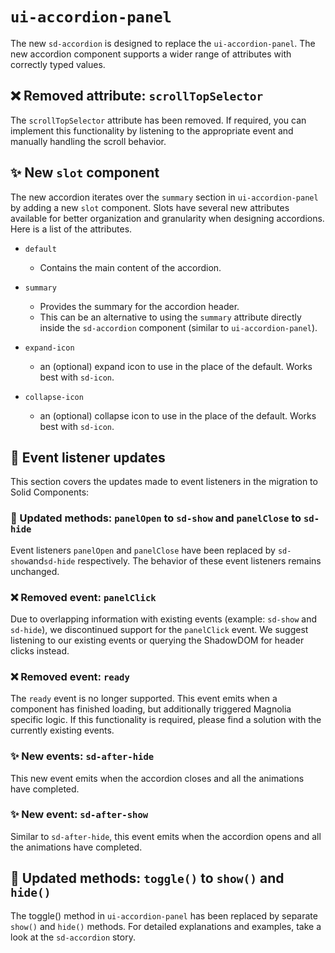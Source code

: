 # `ui-accordion-panel`

The new `sd-accordion` is designed to replace the `ui-accordion-panel`. The new accordion component supports a wider range of attributes with correctly typed values.

## ❌ Removed attribute: `scrollTopSelector`

The `scrollTopSelector` attribute has been removed. If required, you can implement this functionality by listening to the appropriate event and manually handling the scroll behavior.

## ✨ New `slot` component

The new accordion iterates over the `summary` section in `ui-accordion-panel` by adding a new `slot` component. Slots have several new attributes available for better organization and granularity when designing accordions.
Here is a list of the attributes.

- `default`

  - Contains the main content of the accordion.

- `summary`

  - Provides the summary for the accordion header.
  - This can be an alternative to using the `summary` attribute directly inside the `sd-accordion` component (similar to `ui-accordion-panel`).

- `expand-icon`

  - an (optional) expand icon to use in the place of the default. Works best with `sd-icon`.

- `collapse-icon`

  - an (optional) collapse icon to use in the place of the default. Works best with `sd-icon`.

## 🔀 Event listener updates

This section covers the updates made to event listeners in the migration to Solid Components:

### 🔀 Updated methods: `panelOpen` to `sd-show` and `panelClose` to `sd-hide`

Event listeners `panelOpen` and `panelClose` have been replaced by `sd-show`and`sd-hide` respectively. The behavior of these event listeners remains unchanged.

### ❌ Removed event: `panelClick`

Due to overlapping information with existing events (example: `sd-show` and `sd-hide`), we discontinued support for the `panelClick` event. We suggest listening to our existing events or querying the ShadowDOM for header clicks instead.

### ❌ Removed event: `ready`

The `ready` event is no longer supported. This event emits when a component has finished loading, but additionally triggered Magnolia specific logic. If this functionality is required, please find a solution with the currently existing events.

### ✨ New events: `sd-after-hide`

This new event emits when the accordion closes and all the animations have completed.

### ✨ New event: `sd-after-show`

Similar to `sd-after-hide`, this event emits when the accordion opens and all the animations have completed.

## 🔀 Updated methods: `toggle()` to `show()` and `hide()`

The toggle() method in `ui-accordion-panel` has been replaced by separate `show()` and `hide()` methods.
For detailed explanations and examples, take a look at the `sd-accordion` story.
